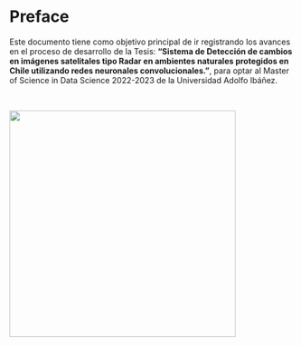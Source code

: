 # Preface {.unnumbered}



Este documento tiene como objetivo principal de ir registrando los avances en el proceso de desarrollo de la Tesis: **"Sistema de Detección de cambios en imágenes satelitales tipo Radar en ambientes naturales protegidos en Chile utilizando redes neuronales convolucionales."**, para optar al Master of Science in Data Science 2022-2023 de la Universidad Adolfo Ibáñez.




<br>

![](images/uai_fic.jpeg){fig-align="center" width="400"}